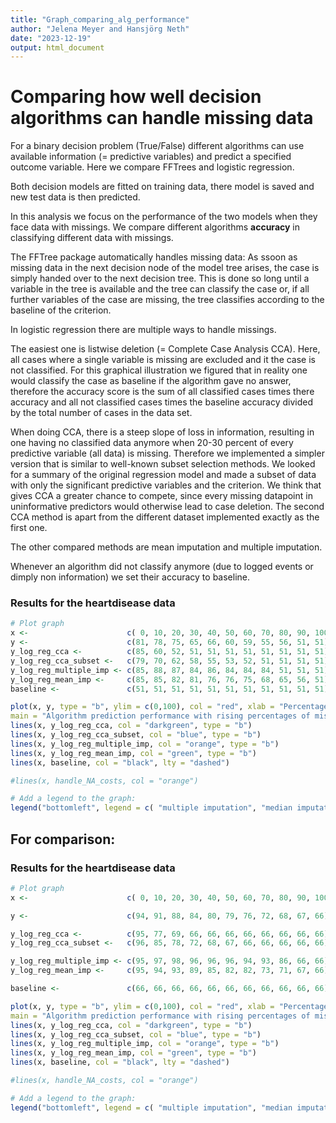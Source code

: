 ```yaml
---
title: "Graph_comparing_alg_performance"
author: "Jelena Meyer and Hansjörg Neth"
date: "2023-12-19"
output: html_document
---
```

# Comparing how well decision algorithms can handle missing data


For a binary decision problem (True/False) different algorithms can use available information (= predictive variables) and predict a specified outcome variable. Here we compare FFTrees and logistic regression.

Both decision models are fitted on training data, there model is saved and new test data is then predicted.

In this analysis we focus on the performance of the two models when they face data with missings.
We compare different algorithms **accuracy** in classifying different data with missings.

The FFTree package automatically handles missing data: As ssoon as missing data in the next decision node of the model tree arises, the case is simply handed over to the next decision tree. This is done so long until a variable in the tree is available and the tree can classify the case or, if all further variables of the case are missing, the tree classifies according to the baseline of the criterion.

In logistic regression there are multiple ways to handle missings.

The easiest one is listwise deletion (= Complete Case Analysis CCA). Here, all cases where a single variable is missing are excluded and it the case is not classified. 
For this graphical illustration we figured that in reality one would classify the case as baseline if the algorithm gave no answer, therefore the accuracy score is the sum of all classified cases times there accuracy and all not classified cases times the baseline accuracy divided by the total number of cases in the data set.

When doing CCA, there is a steep slope of loss in information, resulting in one having no classified data anymore when 20-30 percent of every predictive variable (all data) is missing. 
Therefore we implemented a simpler version that is similar to well-known subset selection methods.
We looked for a summary of the original regression model and made a subset of data with only the significant predictive variables and the criterion. We think that gives CCA a greater chance to compete, since every missing datapoint in uninformative predictors would otherwise lead to case deletion. The second CCA method is apart from the different dataset implemented exactly as the first one.

The other compared methods are mean imputation and multiple imputation.

Whenever an algorithm did not classify anymore (due to logged events or dimply non information) we set their accuracy to baseline.


### Results for the heartdisease data

```r
# Plot graph
x <-                      c( 0, 10, 20, 30, 40, 50, 60, 70, 80, 90, 100)
y <-                      c(81, 78, 75, 65, 66, 60, 59, 55, 56, 51, 51)
y_log_reg_cca <-          c(85, 60, 52, 51, 51, 51, 51, 51, 51, 51, 51) # ab 30 pc kein output mehr!, daher baseline eingesetzt
y_log_reg_cca_subset <-   c(79, 70, 62, 58, 55, 53, 52, 51, 51, 51, 51) # ab 70 pc kein output mehr!, daher baseline eingesetzt
y_log_reg_multiple_imp <- c(85, 88, 87, 84, 86, 84, 84, 84, 51, 51, 51) # ab 80 pc kein output mehr!, daher baseline eingesetzt
y_log_reg_mean_imp <-     c(85, 85, 82, 81, 76, 76, 75, 68, 65, 56, 51) # bei 100 pc kein output mehr!, daher baseline eingesetzt
baseline <-               c(51, 51, 51, 51, 51, 51, 51, 51, 51, 51, 51)

plot(x, y, type = "b", ylim = c(0,100), col = "red", xlab = "Percentage of missing data", ylab = "Accuracy of predictions",
main = "Algorithm prediction performance with rising percentages of missings")
lines(x, y_log_reg_cca, col = "darkgreen", type = "b")
lines(x, y_log_reg_cca_subset, col = "blue", type = "b")
lines(x, y_log_reg_multiple_imp, col = "orange", type = "b")
lines(x, y_log_reg_mean_imp, col = "green", type = "b")
lines(x, baseline, col = "black", lty = "dashed")

#lines(x, handle_NA_costs, col = "orange")

# Add a legend to the graph:
legend("bottomleft", legend = c( "multiple imputation", "median imputation", "FFTrees", "complete case analysis with subset", "complete case analysis","baseline"), col = c("orange", "green", "red", "blue", "darkgreen", "black"), lty = "solid")

```


## For comparison:
### Results for the heartdisease data

```r
# Plot graph
x <-                      c( 0, 10, 20, 30, 40, 50, 60, 70, 80, 90, 100)

y <-                      c(94, 91, 88, 84, 80, 79, 76, 72, 68, 67, 66)

y_log_reg_cca <-          c(95, 77, 69, 66, 66, 66, 66, 66, 66, 66, 66) # ab 40 pc kein output mehr!, daher baseline eingesetzt (jeweils eins davon schon baseline performance)
y_log_reg_cca_subset <-   c(96, 85, 78, 72, 68, 67, 66, 66, 66, 66, 66) # ab 70 pc kein output mehr!, daher baseline eingesetzt

y_log_reg_multiple_imp <- c(95, 97, 98, 96, 96, 96, 94, 93, 86, 66, 66) # ab 90 pc kein output mehr!, daher baseline eingesetzt
y_log_reg_mean_imp <-     c(95, 94, 93, 89, 85, 82, 82, 73, 71, 67, 66) 

baseline <-               c(66, 66, 66, 66, 66, 66, 66, 66, 66, 66, 66)

plot(x, y, type = "b", ylim = c(0,100), col = "red", xlab = "Percentage of missing data", ylab = "Accuracy of predictions",
main = "Algorithm prediction performance with rising percentages of missings")
lines(x, y_log_reg_cca, col = "darkgreen", type = "b")
lines(x, y_log_reg_cca_subset, col = "blue", type = "b")
lines(x, y_log_reg_multiple_imp, col = "orange", type = "b")
lines(x, y_log_reg_mean_imp, col = "green", type = "b")
lines(x, baseline, col = "black", lty = "dashed")

#lines(x, handle_NA_costs, col = "orange")

# Add a legend to the graph:
legend("bottomleft", legend = c( "multiple imputation", "median imputation", "FFTrees", "complete case analysis with subset", "complete case analysis","baseline"), col = c("orange", "green", "red", "blue", "darkgreen", "black"), lty = "solid")

```

